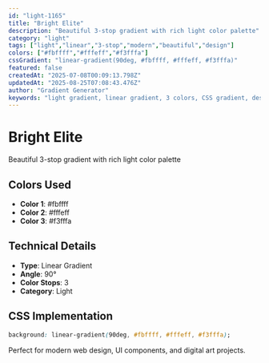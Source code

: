 ```yaml
---
id: "light-1165"
title: "Bright Elite"
description: "Beautiful 3-stop gradient with rich light color palette"
category: "light"
tags: ["light","linear","3-stop","modern","beautiful","design"]
colors: ["#fbffff","#fffeff","#f3fffa"]
cssGradient: "linear-gradient(90deg, #fbffff, #fffeff, #f3fffa)"
featured: false
createdAt: "2025-07-08T00:09:13.798Z"
updatedAt: "2025-08-25T07:08:43.476Z"
author: "Gradient Generator"
keywords: "light gradient, linear gradient, 3 colors, CSS gradient, design, #fbffff, #fffeff, #f3fffa"
---
```


# Bright Elite

Beautiful 3-stop gradient with rich light color palette

## Colors Used
- **Color 1**: #fbffff
- **Color 2**: #fffeff
- **Color 3**: #f3fffa

## Technical Details
- **Type**: Linear Gradient
- **Angle**: 90°
- **Color Stops**: 3
- **Category**: Light

## CSS Implementation
```css
background: linear-gradient(90deg, #fbffff, #fffeff, #f3fffa);
```

Perfect for modern web design, UI components, and digital art projects.
